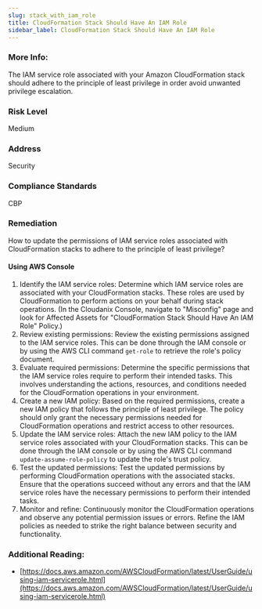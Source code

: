 ```yaml
---
slug: stack_with_iam_role
title: CloudFormation Stack Should Have An IAM Role
sidebar_label: CloudFormation Stack Should Have An IAM Role
---
```


### More Info:

The IAM service role associated with your Amazon CloudFormation stack should adhere to the principle of least privilege in order avoid unwanted privilege escalation.

### Risk Level

Medium

### Address

Security

### Compliance Standards

CBP

### Remediation

How to update the permissions of IAM service roles associated with CloudFormation stacks to adhere to the principle of least privilege?

#### Using AWS Console

1. Identify the IAM service roles: Determine which IAM service roles are associated with your CloudFormation stacks. These roles are used by CloudFormation to perform actions on your behalf during stack operations.
    (In the Cloudanix Console, navigate to "Misconfig" page and look for Affected Assets for "CloudFormation Stack Should Have An IAM Role" Policy.)
2. Review existing permissions: Review the existing permissions assigned to the IAM service roles. This can be done through the IAM console or by using the AWS CLI command `get-role` to retrieve the role's policy document.
3. Evaluate required permissions: Determine the specific permissions that the IAM service roles require to perform their intended tasks. This involves understanding the actions, resources, and conditions needed for the CloudFormation operations in your environment.
4. Create a new IAM policy: Based on the required permissions, create a new IAM policy that follows the principle of least privilege. The policy should only grant the necessary permissions needed for CloudFormation operations and restrict access to other resources.
5. Update the IAM service roles: Attach the new IAM policy to the IAM service roles associated with your CloudFormation stacks. This can be done through the IAM console or by using the AWS CLI command `update-assume-role-policy` to update the role's trust policy.
6. Test the updated permissions: Test the updated permissions by performing CloudFormation operations with the associated stacks. Ensure that the operations succeed without any errors and that the IAM service roles have the necessary permissions to perform their intended tasks.
7. Monitor and refine: Continuously monitor the CloudFormation operations and observe any potential permission issues or errors. Refine the IAM policies as needed to strike the right balance between security and functionality.

### Additional Reading:

- [https://docs.aws.amazon.com/AWSCloudFormation/latest/UserGuide/using-iam-servicerole.html](https://docs.aws.amazon.com/AWSCloudFormation/latest/UserGuide/using-iam-servicerole.html) 

